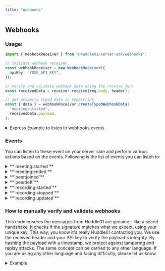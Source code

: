```yaml
---
title: "Webhooks"
---
```



## Webhooks

### Usage:

```ts
import { WebhookReceiver } from "@huddle01/server-sdk/webhooks";

// Initiate webhook receiver
const webhookReceiver = new WebhookReceiver({
  apiKey: "YOUR_API_KEY",
});

// verify and validate webhook data using the receive func
const receivedData = receiver.receive(req.body, header); 

// get properly typed data in typescript
const { data } = webhookReceiver.createTypedWebhookData(
  "meeting:started",
  receivedData.payload,
);
```

<details>
  <summary>
    Express Example to listen to webhooks events
  </summary>
    <Callout>
    To make the webhook work on localhost, you'll have to use something like `ngrok` for port forwarding.
    </Callout>
    <Callout>
    The `Content-Type` is set to "Content-Type": "text/plain", attempting to parse it as JSON, multipart, or any other structured format will not work as expected. Please ensure that you handle the content as plain text.
    </Callout>

    ```ts
    import express, { Request, Response } from "express";
    import bodyParser from "body-parser";
    import { WebhookReceiver } from "@huddle01/server-sdk/webhooks";

    const receiver = new WebhookReceiver({
      apiKey: "YOUR_API_KEY",
    });

    const app = express();
    const port = 3002;

    // Middleware to parse the body as text/plain
    app.use(express.text({ type: '*/*' }));

    app.post("/", (req: Request, res: Response) => {
      try {
        const header = req.headers["huddle01-signature"] as string | undefined;

        const data = receiver.receive(req.body, header);

        console.log({ data });

        switch (receivedData.event) {
          case "meeting:started": {
            // !! Thie helper will give properly typed data in typescript
            const { data } = webhookReceiver.createTypedWebhookData(
              "meeting:started",
              receivedData.payload,
            );

            // ... logic as per requirment
            break;
          }

          case "meeting:ended": {
            const { data } = webhookReceiver.createTypedWebhookData(
              "meeting:ended",
              receivedData.payload,
            );

            // ... logic as per requirment
          }

          // ... cases for peer:joined, peer:left, recording:started, etc
        }

        res.status(200).send({ success: true });
      } catch (error) {
        console.error({ error });
      }
    });

    app.listen(port, () => {
      console.log(`🦊 Express server running at http://localhost:${port}`);
    });

    ```

</details>

### Events

You can listen to these event on your server side and perform various actions based on the events. Following is the list of events you can listen to:

<details>
    <summary>
    **`meeting:started`**
    </summary>

```ts
type MeetingStarted = {
  sessionId: string;
  roomId: string;
  createdAt: number;
};
```

</details>

<details>
    <summary>
    **`meeting:ended`**
    </summary>

```ts
type MeetingEnded = {
  sessionId: string;
  roomId: string;
  createdAt: number;
  endedAt: number;
  duration: number;
  participants: number;
  maxParticipants: number;
  audioMinutes: number;
  videoMinutes: number;
};
```

</details>

<details>
    <summary>
    **`peer:joined`**
    </summary>

```ts
type PeerJoined = {
  id: string;
  sessionId: string;
  roomId: string;
  joinedAt: number;
  metadata?: string;
  role?: string;
  browser: {
    name?: string;
    version?: string;
  };
  geoData?: {
    region: string;
    country: string;
  };
  device: {
    model?: string;
    type?: string;
    vendor?: string;
  };
};
```

</details>

<details>
    <summary>
    **`peer:left`**
    </summary>

```ts
type PeerLeft = {
  id: string;
  sessionId: string;
  roomId: string;
  leftAt: number;
  duration: number;
  metadata?: string;
  role?: string;
}
```

</details>

<details>
    <summary>
    **`recording:started`**
    </summary>

```ts
type Recording = {
  id: string;
  roomId: string;
  sessionId: string;
  files: {
    duration: number;
    size: number;
    filename: string;
    location: string;
  }[];  // This array will be empty when we start the recording
  streams: {
    duration: number;
    url: string;
    startedAt: number;
    endedAt: number;
  }[];  // This array will be empty when we start the recording
  cid?: string;
  ipfsUrl?: string;
};
```

</details>

<details>
    <summary>
    **`recording:stopped`**
    </summary>

```ts
type Recording = {
  id: string;
  roomId: string;
  sessionId: string;
  files: {
    duration: number;  // Duration is in seconds
    size: number;  // Size is in MB
    filename: string;
    location: string;
  }[];
  streams: {
    duration: number;  // Duration is in seconds
    url: string;
    startedAt: number;
    endedAt: number;
  }[];
  cid?: string;
  ipfsUrl?: string;
};
```

</details>

<details>
    <summary>
    **`recording:updated`**
    </summary>

```ts
type Recording = {
  id: string;
  roomId: string;
  sessionId: string;
  files: {
    duration: number;  // Duration is in seconds
    size: number;  // Size is in MB
    filename: string;
    location: string;
  }[];
  streams: {
    duration: number;  // Duration is in seconds
    url: string;  // rtmp url, where you streamed to
    startedAt: number;
    endedAt: number;
  }[];
  cid?: string;
  ipfsUrl?: string;
};
```

</details>

### How to manually verify and validate webhooks


This code ensures the messages from Huddle01 are genuine - like a secret handshake. It checks if the signature matches what we expect, using your unique key. This way, you know it's really Huddle01 contacting you. We use the received header and your API key to verify the payload's integrity. By hashing the payload with a timestamp, we protect against tampering and replay attacks. The same concept can be carried to any other language. If you are using any other language and facing difficulty, please let us know.

<details>
  <summary>
    Example
  </summary>

```ts
import crypto from "node:crypto"

const verifyWebhook = (body: any, header?: string | null) => {
  // Huddle01-Signature: t=36285904404,sha256=88f3ff0fds9sf8a98vb0b096e81507cfd5c932fc17cf63a4a55566fd38da3a2d3d2
  const timestamp = header?.split(",")[0]?.split("=")?.[1];
  const signature = header?.split(",")[1];

  if (!timestamp || !signature) throw new Error("Invalid headers");

  let data: Record<any, any>;

  if (typeof body === "string") data = JSON.parse(body);
  else if (typeof body === "object") data = body;
  else throw new Error("Invalid body");

  if (!data.id) throw new Error("Invalid body");

  // Tolerance zone: 5 minutes ago
  const tolerance = Date.now() - 5 * 60 * 1000;

  if (Number(timestamp) < tolerance) {
    // The request timestamp is outside of the tolerance zone.
    throw new Error("Request expired");
  }

  const hashPayload = `${data.id}.${timestamp}.${JSON.stringify(data)}`;

  const signatureAlgorithm = signature.split("=")[0];

  if (!signatureAlgorithm) throw new Error("Invalid signature algorithm");

  const hmac = crypto.createHmac(signatureAlgorithm, "YOUR_API_KEY");

  const digest = Buffer.from(
    `${signatureAlgorithm}=${hmac.update(hashPayload).digest("hex")}`,
    "utf8",
  );

  const providerSig = Buffer.from(signature, "utf8");

  if (
    providerSig.length !== digest.length ||
    !crypto.timingSafeEqual(digest, providerSig)
  ) {
    throw new Error("Invalid signature");
  }

  return data;
};
```
</details>
